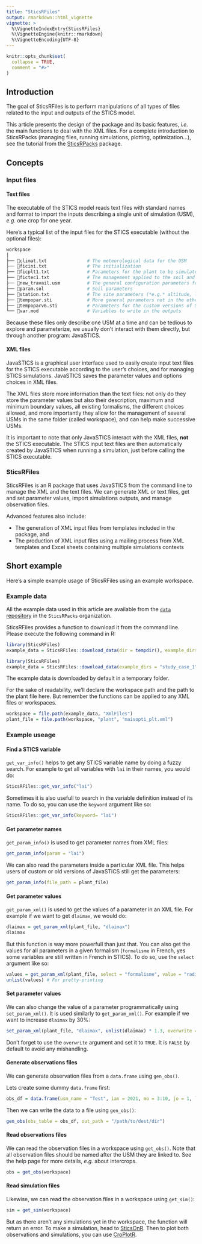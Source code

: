 ```yaml
---
title: "SticsRFiles"
output: rmarkdown::html_vignette
vignette: >
  %\VignetteIndexEntry{SticsRFiles}
  %\VignetteEngine{knitr::rmarkdown}
  %\VignetteEncoding{UTF-8}
---
```


```r
knitr::opts_chunk$set(
  collapse = TRUE,
  comment = "#>"
)
```

## Introduction

The goal of SticsRFiles is to perform manipulations of all types of files related to the input and outputs of the STICS model. 

This article presents the design of the package and its basic features, *i.e.* the main functions to deal with the XML files. For a complete introduction to SticsRPacks (managing files, running simulations, plotting, optimization...), see the tutorial from the [SticsRPacks](https://sticsrpacks.github.io/SticsRPacks/) package.

## Concepts

### Input files 

#### Text files

The executable of the STICS model reads text files with standard names and format to import the inputs describing a single unit of simulation (USM), *e.g.* one crop for one year.

Here's a typical list of the input files for the STICS executable (without the optional files): 

```bash
workspace
│
├── 📜climat.txt               # The meteorological data for the USM
├── 📜ficini.txt               # The initialization
├── 📜ficplt1.txt              # Parameters for the plant to be simulated
├── 📜fictec1.txt              # The management applied to the soil and crop
├── 📜new_travail.usm          # The general configuration parameters for the USM
├── 📜param.sol                # Soil parameters
├── 📜station.txt              # The site parameters (*e.g.* altitude, latitude)
├── 📜tempopar.sti             # More general parameters not in the other files
├── 📜tempoparv6.sti           # Parameters for the custom versions of STICS
└── 📜var.mod                  # Variables to write in the outputs
```

Because these files only describe one USM at a time and can be tedious to explore and parameterize, we usually don't interact with them directly, but through another program: JavaSTICS. 


#### XML files

JavaSTICS is a graphical user interface used to easily create input text files for the STICS executable according to the user's choices, and for managing STICS simulations. JavaSTICS saves the parameter values and options choices in XML files. 

The XML files store more information than the text files: not only do they store the parameter values but also their description, maximum and minimum boundary values, all existing formalisms, the different choices allowed, and more importantly they allow for the management of several USMs in the same folder (called workspace), and can help make successive USMs.

It is important to note that only JavaSTICS interact with the XML files, **not** the STICS executable. The STICS input text files are then automatically created by JavaSTICS when running a simulation, just before calling the STICS executable. 

### SticsRFiles

SticsRFiles is an R package that uses JavaSTICS from the command line to manage the XML and the text files. We can generate XML or text files, get and set parameter values, import simulations outputs, and manage observation files. 

Advanced features also include:

* The generation of XML input files from templates included in the package, and   
* The production of XML input files using a mailing process from XML templates and Excel sheets containing multiple simulations contexts 

## Short example

Here's a simple example usage of SticsRFiles using an example workspace.

### Example data

All the example data used in this article are available from the [`data` repository](https://github.com/SticsRPacks/data) in the `SticsRPacks` organization.  

SticsRFiles provides a function to download it from the command line. Please execute the following command in R: 

```r
library(SticsRFiles)
example_data = SticsRFiles::download_data(dir = tempdir(), example_dirs = "study_case_1", "V9.0")
```

```r
library(SticsRFiles)
example_data = SticsRFiles::download_data(example_dirs = "study_case_1", "V9.0")
```

The example data is downloaded by default in a temporary folder. 

For the sake of readability, we'll declare the workspace path and the path to the plant file here. But remember the functions can be applied to any XML files or workspaces.

```r
workspace = file.path(example_data, "XmlFiles")
plant_file = file.path(workspace, "plant", "maisopti_plt.xml")
```


### Example useage

#### Find a STICS variable

`get_var_info()` helps to get any STICS variable name by doing a fuzzy search. For example to get all variables with `lai` in their names, you would do:

```r
SticsRFiles::get_var_info("lai")
```

Sometimes it is also usefull to search in the variable definition instead of its name. To do so, you can use the `keyword` argument like so:

```r
SticsRFiles::get_var_info(keyword= "lai")
```

#### Get parameter names

`get_param_info()` is used to get parameter names from XML files:

```r
get_param_info(param = "lai")
```

We can also read the parameters inside a particular XML file. This helps users of custom or old versions of JavaSTICS still get the parameters:

```r
get_param_info(file_path = plant_file)
```

#### Get parameter values

`get_param_xml()` is used to get the values of a parameter in an XML file. For example if we want to get `dlaimax`, we would do:

```r
dlaimax = get_param_xml(plant_file, "dlaimax")
dlaimax
```

But this function is way more powerfull than just that. You can also get the values for all parameters in a given formalism (`formalisme` in French, yes some variables are still written in French in STICS). To do so, use the `select` argument like so:

```r
values = get_param_xml(plant_file, select = "formalisme", value = "radiation interception")
unlist(values) # For pretty-printing
```

#### Set parameter values

We can also change the value of a parameter programmatically using `set_param_xml()`. It is used similarly to `get_param_xml()`. For example if we want to increase `dlaimax` by 30%:

```r
set_param_xml(plant_file, "dlaimax", unlist(dlaimax) * 1.3, overwrite = TRUE)
```

Don't forget to use the `overwrite` argument and set it to `TRUE`. It is `FALSE` by default to avoid any mishandling.

#### Generate observations files

We can generate observation files from a `data.frame` using `gen_obs()`.

Lets create some dummy `data.frame` first:

```r
obs_df = data.frame(usm_name = "Test", ian = 2021, mo = 3:10, jo = 1, `masec(n)` = 0.1 * 3:10)
```

Then we can write the data to a file using `gen_obs()`:

```r
gen_obs(obs_table = obs_df, out_path = "/path/to/dest/dir")
```

#### Read observations files

We can read the observation files in a workspace using `get_obs()`. Note that all observation files should be named after the USM they are linked to. See the help page for more details, *e.g.* about intercrops.

```r
obs = get_obs(workspace)
```

#### Read simulation files

Likewise, we can read the observation files in a workspace using `get_sim()`:

```r
sim = get_sim(workspace)
```

But as there aren't any simulations yet in the workspace, the function will return an error. To make a simulation, head to [SticsOnR](https://sticsrpacks.github.io/SticsOnR/). Then to plot both observations and simulations, you can use [CroPlotR](https://sticsrpacks.github.io/CroPlotR/).

